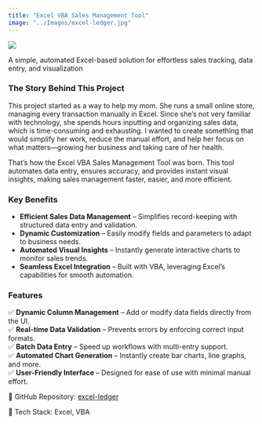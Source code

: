 ```yaml
---
title: "Excel VBA Sales Management Tool"
image: "../Images/excel-ledger.jpg"
---
```


![](../Images/excel-ledger.jpg)

A simple, automated Excel-based solution for effortless sales tracking, data entry, and visualization

### The Story Behind This Project
This project started as a way to help my mom. She runs a small online store, managing every transaction manually in Excel. Since she’s not very familiar with technology, she spends hours inputting and organizing sales data, which is time-consuming and exhausting. I wanted to create something that would simplify her work, reduce the manual effort, and help her focus on what matters—growing her business and taking care of her health.

That’s how the Excel VBA Sales Management Tool was born. This tool automates data entry, ensures accuracy, and provides instant visual insights, making sales management faster, easier, and more efficient.

### Key Benefits  
- **Efficient Sales Data Management** – Simplifies record-keeping with structured data entry and validation.  
- **Dynamic Customization** – Easily modify fields and parameters to adapt to business needs.  
- **Automated Visual Insights** – Instantly generate interactive charts to monitor sales trends.  
- **Seamless Excel Integration** – Built with VBA, leveraging Excel’s capabilities for smooth automation.  

### Features  
✅ **Dynamic Column Management** – Add or modify data fields directly from the UI.  
✅ **Real-time Data Validation** – Prevents errors by enforcing correct input formats.  
✅ **Batch Data Entry** – Speed up workflows with multi-entry support.  
✅ **Automated Chart Generation** – Instantly create bar charts, line graphs, and more.  
✅ **User-Friendly Interface** – Designed for ease of use with minimal manual effort.  


🔗 GitHub Repository: [excel-ledger](https://github.com/ZY-ZHOU23/excel-ledger)

🚀 Tech Stack: Excel, VBA



